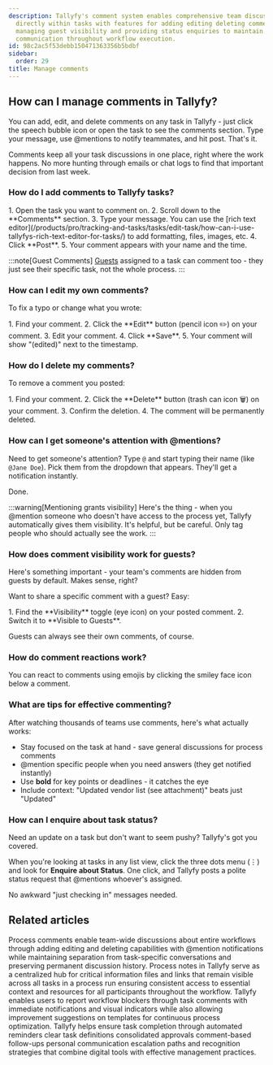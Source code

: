 ```yaml
---
description: Tallyfy's comment system enables comprehensive team discussions and collaboration
  directly within tasks with features for adding editing deleting comments using @mentions
  managing guest visibility and providing status enquiries to maintain contextual
  communication throughout workflow execution.
id: 98c2ac5f53debb150471363356b5bdbf
sidebar:
  order: 29
title: Manage comments
---
```



## How can I manage comments in Tallyfy?

You can add, edit, and delete comments on any task in Tallyfy - just click the speech bubble icon or open the task to see the comments section. Type your message, use @mentions to notify teammates, and hit post. That's it.

Comments keep all your task discussions in one place, right where the work happens. No more hunting through emails or chat logs to find that important decision from last week.

### How do I add comments to Tallyfy tasks?

<Steps>
1. Open the task you want to comment on.
2. Scroll down to the **Comments** section.
3. Type your message. You can use the [rich text editor](/products/pro/tracking-and-tasks/tasks/edit-task/how-can-i-use-tallyfys-rich-text-editor-for-tasks/) to add formatting, files, images, etc.
4. Click **Post**.
5. Your comment appears with your name and the time.
</Steps>

:::note[Guest Comments]
[Guests](/products/pro/documenting/guests/) assigned to a task can comment too - they just see their specific task, not the whole process.
:::

### How can I edit my own comments?

To fix a typo or change what you wrote:

<Steps>
1. Find your comment.
2. Click the **Edit** button (pencil icon ✏️) on your comment.
3. Edit your comment.
4. Click **Save**.
5. Your comment will show "(edited)" next to the timestamp.
</Steps>

### How do I delete my comments?

To remove a comment you posted:

<Steps>
1. Find your comment.
2. Click the **Delete** button (trash can icon 🗑️) on your comment.
3. Confirm the deletion.
4. The comment will be permanently deleted.
</Steps>

### How can I get someone's attention with @mentions?

Need to get someone's attention? Type `@` and start typing their name (like `@Jane Doe`). Pick them from the dropdown that appears. They'll get a notification instantly.

Done.

:::warning[Mentioning grants visibility]
Here's the thing - when you @mention someone who doesn't have access to the process yet, Tallyfy automatically gives them visibility. It's helpful, but be careful. Only tag people who should actually see the work.
:::

### How does comment visibility work for guests?

Here's something important - your team's comments are hidden from guests by default. Makes sense, right?

Want to share a specific comment with a guest? Easy:

<Steps>
1.  Find the **Visibility** toggle (eye icon) on your posted comment.
2.  Switch it to **Visible to Guests**.
</Steps>

Guests can always see their own comments, of course.

### How do comment reactions work?

You can react to comments using emojis by clicking the smiley face icon below a comment.

### What are tips for effective commenting?

After watching thousands of teams use comments, here's what actually works:

*   Stay focused on the task at hand - save general discussions for process comments
*   @mention specific people when you need answers (they get notified instantly)
*   Use **bold** for key points or deadlines - it catches the eye
*   Include context: "Updated vendor list (see attachment)" beats just "Updated"

### How can I enquire about task status?

Need an update on a task but don't want to seem pushy? Tallyfy's got you covered.

When you're looking at tasks in any list view, click the three dots menu (⋮) and look for **Enquire about Status**. One click, and Tallyfy posts a polite status request that @mentions whoever's assigned. 

No awkward "just checking in" messages needed.


## Related articles
<CardGrid>
<LinkTitleCard header="<b>Processes > Commenting processes</b>" href="/products/pro/tracking-and-tasks/processes/how-can-i-manage-comments-in-tallyfy/" > Process comments enable team-wide discussions about entire workflows through adding editing and deleting capabilities with @mention notifications while maintaining separation from task-specific conversations and preserving permanent discussion history. </LinkTitleCard>
<LinkTitleCard header="<b>Edit Processes > Add process notes</b>" href="/products/pro/tracking-and-tasks/processes/edit-processes/how-to-add-process-notes/" > Process notes in Tallyfy serve as a centralized hub for critical information files and links that remain visible across all tasks in a process run ensuring consistent access to essential context and resources for all participants throughout the workflow. </LinkTitleCard>
<LinkTitleCard header="<b>Tasks > Report blockers and improvement feedback</b>" href="/products/pro/tracking-and-tasks/tasks/how-to-report-and-resolve-issues-in-tallyfy/" > Tallyfy enables users to report workflow blockers through task comments with immediate notifications and visual indicators while also allowing improvement suggestions on templates for continuous process optimization. </LinkTitleCard>
<LinkTitleCard header="<b>How To > Ensure everyone in your team completes an approval or task</b>" href="/products/pro/tutorials/how-to/ensure-task-completion/" > Tallyfy helps ensure task completion through automated reminders clear task definitions consolidated approvals comment-based follow-ups personal communication escalation paths and recognition strategies that combine digital tools with effective management practices. </LinkTitleCard>
</CardGrid>